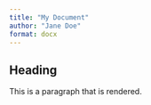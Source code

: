 ```yaml
---
title: "My Document"
author: "Jane Doe"
format: docx
---
```



## Heading

This is a paragraph that is rendered.